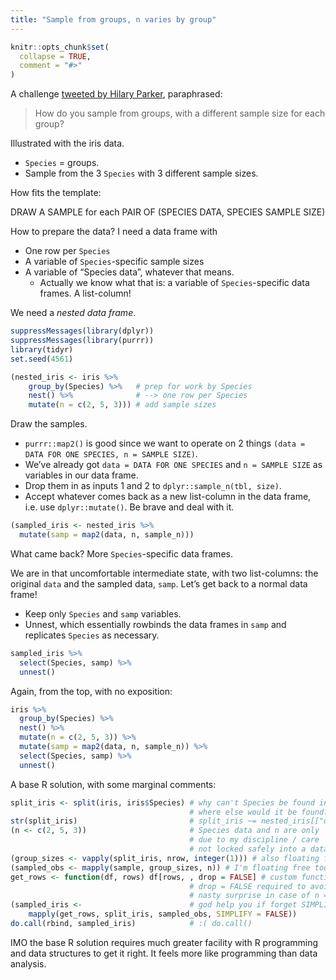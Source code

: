 ```yaml
---
title: "Sample from groups, n varies by group"
---
```


```r
knitr::opts_chunk$set(
  collapse = TRUE,
  comment = "#>"
)
```

A challenge [tweeted by Hilary
Parker](https://twitter.com/hspter/status/739886244692295680), paraphrased:

> How do you sample from groups, with a different sample size for each group?

Illustrated with the iris data.

  * `Species` = groups.
  * Sample from the 3 `Species` with 3 different sample sizes.
  
How fits the template:

DRAW A SAMPLE for each PAIR OF (SPECIES DATA, SPECIES SAMPLE SIZE)

How to prepare the data? I need a data frame with

  * One row per `Species`
  * A variable of `Species`-specific sample sizes
  * A variable of "Species data", whatever that means.
    - Actually we know what that is: a variable of `Species`-specific data frames. A list-column!

We need a *nested data frame*.

```r
suppressMessages(library(dplyr))
suppressMessages(library(purrr))
library(tidyr)
set.seed(4561)

(nested_iris <- iris %>%
    group_by(Species) %>%   # prep for work by Species
    nest() %>%              # --> one row per Species
    mutate(n = c(2, 5, 3))) # add sample sizes
```

Draw the samples.

  * `purrr::map2()` is good since we want to operate on 2 things `(data = DATA FOR ONE SPECIES, n = SAMPLE SIZE)`.
  * We've already got `data = DATA FOR ONE SPECIES` and `n = SAMPLE SIZE` as variables in our data frame.
  * Drop them in as inputs 1 and 2 to `dplyr::sample_n(tbl, size)`.
  * Accept whatever comes back as a new list-column in the data frame, i.e. use `dplyr::mutate()`. Be brave and deal with it.

```r
(sampled_iris <- nested_iris %>%
  mutate(samp = map2(data, n, sample_n)))
```

What came back? More `Species`-specific data frames.

We are in that uncomfortable intermediate state, with two list-columns: the original `data` and the sampled data, `samp`. Let's get back to a normal data frame!

  * Keep only `Species` and `samp` variables.
  * Unnest, which essentially rowbinds the data frames in `samp` and replicates `Species` as necessary.

```r
sampled_iris %>% 
  select(Species, samp) %>%
  unnest()
```

Again, from the top, with no exposition:

```r
iris %>%
  group_by(Species) %>% 
  nest() %>%            
  mutate(n = c(2, 5, 3)) %>% 
  mutate(samp = map2(data, n, sample_n)) %>% 
  select(Species, samp) %>%
  unnest()
```

A base R solution, with some marginal comments:

```r
split_iris <- split(iris, iris$Species) # why can't Species be found in iris?
                                        # where else would it be found?
str(split_iris)                         # split_iris ~= nested_iris[["data"]]
(n <- c(2, 5, 3))                       # Species data and n are only 'in sync'
                                        # due to my discipline / care
                                        # not locked safely into a data frame
(group_sizes <- vapply(split_iris, nrow, integer(1))) # also floating free
(sampled_obs <- mapply(sample, group_sizes, n)) # I'm floating free too!
get_rows <- function(df, rows) df[rows, , drop = FALSE] # custom function
                                        # drop = FALSE required to avoid
                                        # nasty surprise in case of n = 1
(sampled_iris <-                        # god help you if forget SIMPLIFY = FALSE
    mapply(get_rows, split_iris, sampled_obs, SIMPLIFY = FALSE))
do.call(rbind, sampled_iris)            # :( do.call()
```

IMO the base R solution requires much greater facility with R programming and data structures to get it right. It feels more like programming than data analysis.

